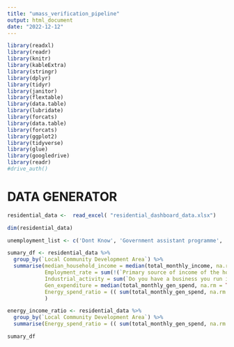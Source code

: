 ```yaml
---
title: "umass_verification_pipeline"
output: html_document
date: "2022-12-12"
---
```



```r
library(readxl)
library(readr)
library(knitr)
library(kableExtra)
library(stringr)
library(dplyr)
library(tidyr)
library(janitor)
library(flextable)
library(data.table)
library(lubridate)
library(forcats)
library(data.table)
library(forcats)
library(ggplot2)
library(tidyverse)
library(glue)
library(googledrive)
library(readr)
#drive_auth()
```

# DATA GENERATOR

```r
residential_data <-  read_excel( "residential_dashboard_data.xlsx")

dim(residential_data)

```

```r

unemployment_list <- c('Dont Know', 'Government assistant programme', 'None')
```


```r
sumary_df <- residential_data %>% 
  group_by(`Local Community Development Area`) %>% 
  summarise(median_household_income = median(total_monthly_income, na.rm = TRUE),
            Employment_rate = sum(!(`Primary source of income of the household?` %in% unemployment_list)) / n() * 100,
            Industrial_activity = sum(`Do you have a business you run in your household?` == TRUE) / n() * 100,
            Gen_expenditure = median(total_monthly_gen_spend, na.rm = TRUE),
            Energy_spend_ratio = (( sum(total_monthly_gen_spend, na.rm = TRUE) + sum(monthly_grid_spend, na.rm = TRUE)) / sum(total_monthly_income, na.rm = TRUE)) * 100,
            )
```

```r
energy_income_ratio <- residential_data %>% 
  group_by(`Local Community Development Area`) %>% 
  summarise(Energy_spend_ratio = (( sum(total_monthly_gen_spend, na.rm = TRUE) + sum(monthly_grid_spend, na.rm = TRUE)) / sum(total_monthly_income, na.rm = TRUE)) * 100)
```





```r
sumary_df
```


